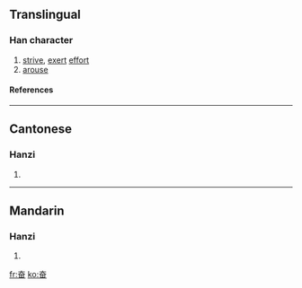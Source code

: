 {{see|奮}}

==Translingual==
===Han character===
{{Han char|rn=37|rad=大|as=05|sn=8|four=|canj=大田 (KW)}}
# [[strive]], [[exert]] [[effort]]
# [[arouse]]
====References====
{{Han ref|kx=0251.091|dkj=05901|hdz=10535.010|uh=594B|ud=22859}}
----
==Cantonese==
===Hanzi===
{{yue-hanzi|jyut=|y=fan5}}
# {{defn|Cantonese}}
----
==Mandarin==
===Hanzi===
{{cmn-hanzi|tra=奮|pin=[[fèn]] (fen4)|wg=fen<sup>4</sup>}}
# {{defn|Mandarin}}

[[fr:奋]]
[[ko:奋]]